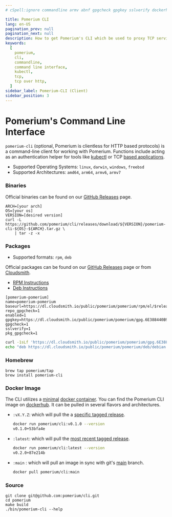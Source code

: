 ```yaml
---
# cSpell:ignore commandline armv abnf gpgcheck gpgkey sslverify dockerhub

title: Pomerium CLI
lang: en-US
pagination_prev: null
pagination_next: null
description: How to get Pomerium's CLI which be used to proxy TCP services and kubernetes commands
keywords:
  [
    pomerium,
    cli,
    commandline,
    command line interface,
    kubectl,
    tcp,
    tcp over http,
  ]
sidebar_label: Pomerium-CLI (Client)
sidebar_position: 3
---
```


# Pomerium's Command Line Interface

`pomerium-cli` (optional, Pomerium is clientless for HTTP based protocols) is a command-line client for working with Pomerium. Functions include acting as an authentication helper for tools like [kubectl](/docs/kubernetes/k8s/configure.md) or TCP [based applications](/docs/capabilities/tcp/).

- Supported Operating Systems: `linux`, `darwin`, `windows`, `freebsd`
- Supported Architectures: `amd64`, `arm64`, `armv6`, `armv7`

### Binaries

Official binaries can be found on our [GitHub Releases](https://github.com/pomerium/cli/releases) page.

```shell
ARCH=[your arch]
OS=[your os]
VERSION=[desired version]
curl -L https://github.com/pomerium/cli/releases/download/${VERSION}/pomerium-cli-${OS}-${ARCH}.tar.gz \
    | tar -z -x
```

### Packages

- Supported formats: `rpm`, `deb`

Official packages can be found on our [GitHub Releases](https://github.com/pomerium/cli/releases) page or from [Cloudsmith](https://cloudsmith.io/~pomerium/repos/pomerium/packages/).

- [RPM Instructions](https://cloudsmith.io/~pomerium/repos/pomerium/setup/#formats-rpm)
- [Deb Instructions](https://cloudsmith.io/~pomerium/repos/pomerium/setup/#formats-deb)

<Tabs>

<TabItem value="yum" label="Yum">

```abnf title="/etc/yum.repos.d/pomerium-cli.repo"
[pomerium-pomerium]
name=pomerium-pomerium
baseurl=https://dl.cloudsmith.io/public/pomerium/pomerium/rpm/el/$releasever/$basearch
repo_gpgcheck=1
enabled=1
gpgkey=https://dl.cloudsmith.io/public/pomerium/pomerium/gpg.6E388440B94E1407.key
gpgcheck=1
sslverify=1
pkg_gpgcheck=1
```

</TabItem>
<TabItem value="deb" label="Deb">

```bash
curl -1sLf 'https://dl.cloudsmith.io/public/pomerium/pomerium/gpg.6E388440B94E1407.key' | apt-key add -
echo "deb https://dl.cloudsmith.io/public/pomerium/pomerium/deb/debian buster main" > /etc/apt/sources.list.d/pomerium-pomerium.list
```

</TabItem>
</Tabs>

### Homebrew

```shell
brew tap pomerium/tap
brew install pomerium-cli
```

### Docker Image

The CLI utilizes a [minimal](https://github.com/GoogleContainerTools/distroless) [docker container](https://www.docker.com/resources/what-container). You can find the Pomerium CLI image on [dockerhub](https://hub.docker.com/r/pomerium/cli). It can be pulled in several flavors and architectures.

- `:vX.Y.Z`: which will pull the a [specific tagged release](https://github.com/pomerium/cli/tags).

  ```bash {2}
  docker run pomerium/cli:v0.1.0 --version
  v0.1.0+53bfa4e
  ```

- `:latest`: which will pull the [most recent tagged release](https://github.com/pomerium/cli/releases).

  ```bash {2}
  docker run pomerium/cli:latest --version
  v0.2.0+87e214b
  ```

- `:main` : which will pull an image in sync with git's [main](https://github.com/pomerium/pomerium/tree/main) branch.

  ```bash
  docker pull pomerium/cli:main
  ```

### Source

```shell
git clone git@github.com:pomerium/cli.git
cd pomerium
make build
./bin/pomerium-cli --help
```

